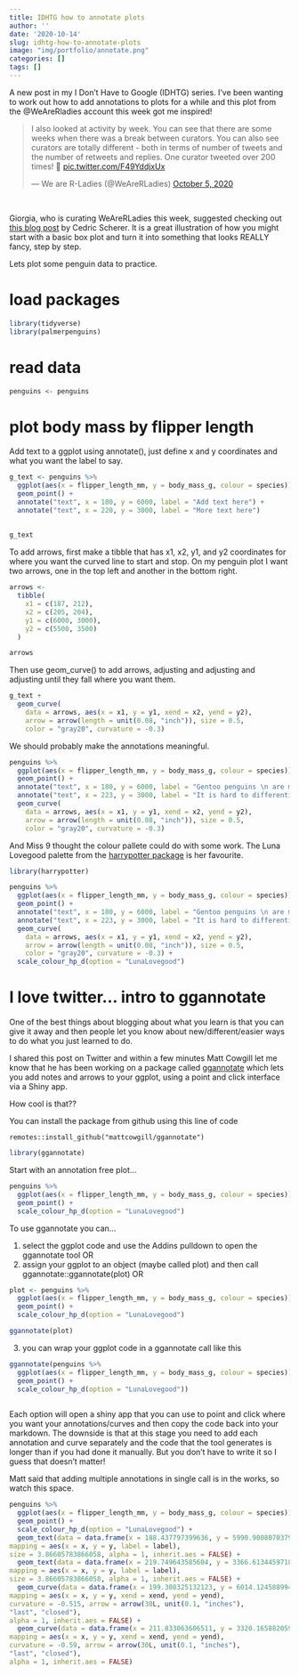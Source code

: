 ```yaml
---
title: IDHTG how to annotate plots
author: ''
date: '2020-10-14'
slug: idhtg-how-to-annotate-plots
image: "img/portfolio/annotate.png"
categories: []
tags: []
---
```


A new post in my I Don't Have to Google (IDHTG) series. I've been wanting to work out how to add annotations to plots for a while and this plot from the @WeAreRladies account this week got me inspired!  

<blockquote class="twitter-tweet"><p lang="en" dir="ltr">I also looked at activity by week. You can see that there are some weeks when there was a break between curators. You can also see curators are totally different - both in terms of number of tweets and the number of retweets and replies. One curator tweeted over 200 times! 🤯 <a href="https://t.co/F49YddjxUx">pic.twitter.com/F49YddjxUx</a></p>&mdash; We are R-Ladies (@WeAreRLadies) <a href="https://twitter.com/WeAreRLadies/status/1313178171219619840?ref_src=twsrc%5Etfw">October 5, 2020</a></blockquote> <script async src="https://platform.twitter.com/widgets.js" charset="utf-8"></script>

<br>

Giorgia, who is curating WeAreRLadies this week, suggested checking out [this blog post](https://cedricscherer.netlify.app/2019/05/17/the-evolution-of-a-ggplot-ep.-1/) by Cedric Scherer. It is a great illustration of how you might start with a basic box plot and turn it into something that looks REALLY fancy, step by step. 

Lets plot some penguin data to practice.

# load packages

```r
library(tidyverse)
library(palmerpenguins)
```

# read data
```r
penguins <- penguins
```

# plot body mass by flipper length

Add text to a ggplot using annotate(), just define x and y coordinates and what you want the label to say. 

```r

g_text <- penguins %>%
  ggplot(aes(x = flipper_length_mm, y = body_mass_g, colour = species)) +
  geom_point() +
  annotate("text", x = 180, y = 6000, label = "Add text here") +
  annotate("text", x = 220, y = 3000, label = "More text here")
  
  
g_text

```
To add arrows, first make a tibble that has x1, x2, y1, and y2 coordinates for where you want the curved line to start and stop. On my penguin plot I want two arrows, one in the top left and another in the bottom right. 

```r
arrows <- 
  tibble(
    x1 = c(187, 212),
    x2 = c(205, 204),
    y1 = c(6000, 3000), 
    y2 = c(5500, 3500)
  )

arrows

```

Then use geom_curve() to add arrows, adjusting and adjusting and adjusting until they fall where you want them. 

```r
g_text +
  geom_curve(
    data = arrows, aes(x = x1, y = y1, xend = x2, yend = y2),
    arrow = arrow(length = unit(0.08, "inch")), size = 0.5,
    color = "gray20", curvature = -0.3)
```
We should probably make the annotations meaningful. 

```r
penguins %>%
  ggplot(aes(x = flipper_length_mm, y = body_mass_g, colour = species)) +
  geom_point() +
  annotate("text", x = 180, y = 6000, label = "Gentoo penguins \n are much larger") +
  annotate("text", x = 223, y = 3000, label = "It is hard to differentiate \n Chinstrap and Adelie") +
  geom_curve(
    data = arrows, aes(x = x1, y = y1, xend = x2, yend = y2),
    arrow = arrow(length = unit(0.08, "inch")), size = 0.5,
    color = "gray20", curvature = -0.3)
```


And Miss 9 thought the colour pallete could do with some work. The Luna Lovegood palette from the [harrypotter package](https://github.com/aljrico/harrypotter) is her favourite. 


```r
library(harrypotter)

penguins %>%
  ggplot(aes(x = flipper_length_mm, y = body_mass_g, colour = species)) +
  geom_point() +
  annotate("text", x = 180, y = 6000, label = "Gentoo penguins \n are much larger") +
  annotate("text", x = 223, y = 3000, label = "It is hard to differentiate \n Chinstrap and Adelie") +
  geom_curve(
    data = arrows, aes(x = x1, y = y1, xend = x2, yend = y2),
    arrow = arrow(length = unit(0.08, "inch")), size = 0.5,
    color = "gray20", curvature = -0.3) +
  scale_colour_hp_d(option = "LunaLovegood")
```
# I love twitter... intro to ggannotate

One of the best things about blogging about what you learn is that you can give it away and then people let you know about new/different/easier ways to do what you just learned to do. 

I shared this post on Twitter and within a few minutes Matt Cowgill let me know that he has been working on a package called [ggannotate](https://github.com/MattCowgill/ggannotate) which lets you add notes and arrows to your ggplot, using a point and click interface via a Shiny app. 

How cool is that??

You can install the package from github using this line of code

`remotes::install_github("mattcowgill/ggannotate")`

```r
library(ggannotate)
```

Start with an annotation free plot...

```r
penguins %>%
  ggplot(aes(x = flipper_length_mm, y = body_mass_g, colour = species)) +
  geom_point() +
  scale_colour_hp_d(option = "LunaLovegood")
```

To use ggannotate you can...

1. select the ggplot code and use the Addins pulldown to open the ggannotate tool OR
2. assign your ggplot to an object (maybe called plot) and then call ggannotate::ggannotate(plot) OR

```r
plot <- penguins %>%
  ggplot(aes(x = flipper_length_mm, y = body_mass_g, colour = species)) +
  geom_point() +
  scale_colour_hp_d(option = "LunaLovegood")

ggannotate(plot)
```

3. you can wrap your ggplot code in a ggannotate call like this

```r
ggannotate(penguins %>%
  ggplot(aes(x = flipper_length_mm, y = body_mass_g, colour = species)) +
  geom_point() +
  scale_colour_hp_d(option = "LunaLovegood"))
  
```

Each option will open a shiny app that you can use to point and click where you want your annotations/curves and then copy the code back into your markdown. The downside is that at this stage you need to add each annotation and curve separately and the code that the tool generates is longer than if you had done it manually. But you don't have to write it so I guess that doesn't matter!

Matt said that adding multiple annotations in single call is in the works, so watch this space. 

```r
penguins %>%
  ggplot(aes(x = flipper_length_mm, y = body_mass_g, colour = species)) +
  geom_point() +
  scale_colour_hp_d(option = "LunaLovegood") +
  geom_text(data = data.frame(x = 188.437797399636, y = 5990.9008070379, label = "Gentoo penguins are much larger"),
mapping = aes(x = x, y = y, label = label),
size = 3.86605783866058, alpha = 1, inherit.aes = FALSE) +
  geom_text(data = data.frame(x = 219.749643585604, y = 3366.61344597189, label = "It is hard to differentiate \n Chinstrap and Gentoo"),
mapping = aes(x = x, y = y, label = label),
size = 3.86605783866058, alpha = 1, inherit.aes = FALSE) +
  geom_curve(data = data.frame(x = 199.308325132123, y = 6014.12458899424, xend = 208.642800032846, yend = 5781.88676943088),
mapping = aes(x = x, y = y, xend = xend, yend = yend),
curvature = -0.515, arrow = arrow(30L, unit(0.1, "inches"),
"last", "closed"),
alpha = 1, inherit.aes = FALSE) +
  geom_curve(data = data.frame(x = 211.833063606511, y = 3320.16588205921, xend = 203.443851986874, yend = 3680.13450238243),
mapping = aes(x = x, y = y, xend = xend, yend = yend),
curvature = -0.59, arrow = arrow(30L, unit(0.1, "inches"),
"last", "closed"),
alpha = 1, inherit.aes = FALSE)
  
  
```

